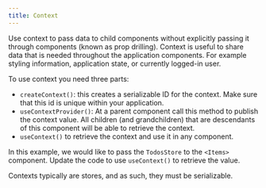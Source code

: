 ```yaml
---
title: Context
---
```


Use context to pass data to child components without explicitly passing it through components (known as prop drilling). Context is useful to share data that is needed throughout the application components. For example styling information, application state, or currently logged-in user.

To use context you need three parts:

- `createContext()`: this creates a serializable ID for the context. Make sure that this id is unique within your application.
- `useContextProvider()`: At a parent component call this method to publish the context value. All children (and grandchildren) that are descendants of this component will be able to retrieve the context.
- `useContext()` to retrieve the context and use it in any component.

In this example, we would like to pass the `TodosStore` to the `<Items>` component. Update the code to use `useContext()` to retrieve the value.

Contexts typically are stores, and as such, they must be serializable.
